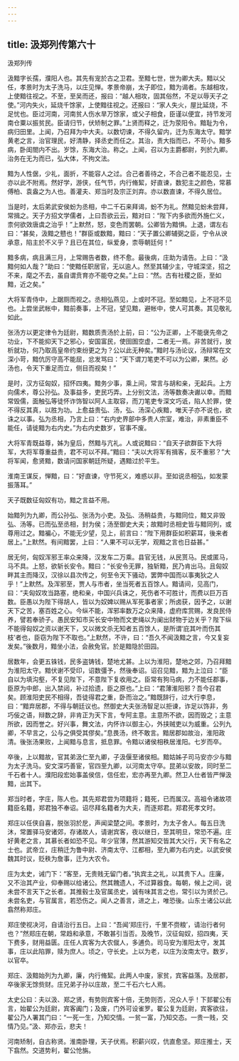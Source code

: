 ```yaml
---
---
---
```

title: 汲郑列传第六十
---

汲郑列传

汲黯字长孺，濮阳人也。其先有宠於古之卫君。至黯七世，世为卿大夫。黯以父任，孝景时为太子洗马，以庄见惮。孝景帝崩，太子即位，黯为谒者。东越相攻，上使黯往视之。不至，至吴而还，报曰：“越人相攻，固其俗然，不足以辱天子之使。”河内失火，延烧千馀家，上使黯往视之。还报曰：“家人失火，屋比延烧，不足忧也。臣过河南，河南贫人伤水旱万馀家，或父子相食，臣谨以便宜，持节发河南仓粟以振贫民。臣请归节，伏矫制之罪。”上贤而释之，迁为荥阳令。黯耻为令，病归田里。上闻，乃召拜为中大夫。以数切谏，不得久留内，迁为东海太守。黯学黄老之言，治官理民，好清静，择丞史而任之。其治，责大指而已，不苛小。黯多病，卧闺閤内不出。岁馀，东海大治。称之。上闻，召以为主爵都尉，列於九卿。治务在无为而已，弘大体，不拘文法。

黯为人性倨，少礼，面折，不能容人之过。合己者善待之，不合己者不能忍见，士亦以此不附焉。然好学，游侠，任气节，内行脩絜，好直谏，数犯主之颜色，常慕傅柏、袁盎之为人也。善灌夫、郑当时及宗正刘弃。亦以数直谏，不得久居位。

当是时，太后弟武安侯蚡为丞相，中二千石来拜谒，蚡不为礼。然黯见蚡未尝拜，常揖之。天子方招文学儒者，上曰吾欲云云，黯对曰：“陛下内多欲而外施仁义，柰何欲效唐虞之治乎！”上默然，怒，变色而罢朝。公卿皆为黯惧。上退，谓左右曰：“甚矣，汲黯之戆也！”群臣或数黯，黯曰：“天子置公卿辅弼之臣，宁令从谀承意，陷主於不义乎？且已在其位，纵爱身，柰辱朝廷何！”

黯多病，病且满三月，上常赐告者数，终不愈。最後病，庄助为请告。上曰：“汲黯何如人哉？”助曰：“使黯任职居官，无以逾人。然至其辅少主，守城深坚，招之不来，麾之不去，虽自谓贲育亦不能夺之矣。”上曰：“然。古有社稷之臣，至如黯，近之矣。”

大将军青侍中，上踞厕而视之。丞相弘燕见，上或时不冠。至如黯见，上不冠不见也。上尝坐武帐中，黯前奏事，上不冠，望见黯，避帐中，使人可其奏。其见敬礼如此。

张汤方以更定律令为廷尉，黯数质责汤於上前，曰：“公为正卿，上不能襃先帝之功业，下不能抑天下之邪心，安国富民，使囹圄空虚，二者无一焉。非苦就行，放析就功，何乃取高皇帝约束纷更之为？公以此无种矣。”黯时与汤论议，汤辩常在文深小苛，黯伉厉守高不能屈，忿发骂曰：“天下谓刀笔吏不可以为公卿，果然。必汤也，令天下重足而立，侧目而视矣！”

是时，汉方征匈奴，招怀四夷。黯务少事，乘上间，常言与胡和亲，无起兵。上方向儒术，尊公孙弘。及事益多，吏民巧弄。上分别文法，汤等数奏决谳以幸。而黯常毁儒，面触弘等徒怀诈饰智以阿人主取容，而刀笔吏专深文巧诋，陷人於罪，使不得反其真，以胜为功。上愈益贵弘、汤，弘、汤深心疾黯，唯天子亦不说也，欲诛之以事。弘为丞相，乃言上曰：“右内史界部中多贵人宗室，难治，非素重臣不能任，请徙黯为右内史。”为右内史数岁，官事不废。

大将军青既益尊，姊为皇后，然黯与亢礼。人或说黯曰：“自天子欲群臣下大将军，大将军尊重益贵，君不可以不拜。”黯曰：“夫以大将军有揖客，反不重邪？”大将军闻，愈贤黯，数请问国家朝廷所疑，遇黯过於平生。

淮南王谋反，惮黯，曰：“好直谏，守节死义，难惑以非。至如说丞相弘，如发蒙振落耳。”

天子既数征匈奴有功，黯之言益不用。

始黯列为九卿，而公孙弘、张汤为小吏。及弘、汤稍益贵，与黯同位，黯又非毁弘、汤等。已而弘至丞相，封为侯；汤至御史大夫；故黯时丞相史皆与黯同列，或尊用过之。黯褊心，不能无少望，见上，前言曰：“陛下用群臣如积薪耳，後来者居上。”上默然。有间黯罢，上曰：“人果不可以无学，观黯之言也日益甚。”

居无何，匈奴浑邪王率众来降，汉发车二万乘。县官无钱，从民贳马。民或匿马，马不具。上怒，欲斩长安令。黯曰：“长安令无罪，独斩黯，民乃肯出马。且匈奴畔其主而降汉，汉徐以县次传之，何至令天下骚动，罢弊中国而以事夷狄之人乎！”上默然。及浑邪至，贾人与市者，坐当死者五百馀人。黯请间，见高门，曰：“夫匈奴攻当路塞，绝和亲，中国兴兵诛之，死伤者不可胜计，而费以巨万百数。臣愚以为陛下得胡人，皆以为奴婢以赐从军死事者家；所卤获，因予之，以谢天下之苦，塞百姓之心。今纵不能，浑邪率数万之众来降，虚府库赏赐，发良民侍养，譬若奉骄子。愚民安知市买长安中物而文吏绳以为阑出财物于边关乎？陛下纵不能得匈奴之资以谢天下，又以微文杀无知者五百馀人，是所谓‘庇其叶而伤其枝’者也，臣窃为陛下不取也。”上默然，不许，曰：“吾久不闻汲黯之言，今又复妄发矣。”後数月，黯坐小法，会赦免官。於是黯隐於田园。

居数年，会更五铢钱，民多盗铸钱，楚地尤甚。上以为淮阳，楚地之郊，乃召拜黯为淮阳太守。黯伏谢不受印，诏数彊予，然後奉诏。诏召见黯，黯为上泣曰：“臣自以为填沟壑，不复见陛下，不意陛下复收用之。臣常有狗马病，力不能任郡事，臣原为中郎，出入禁闼，补过拾遗，臣之原也。”上曰：“君薄淮阳邪？吾今召君矣。顾淮阳吏民不相得，吾徒得君之重，卧而治之。”黯既辞行，过大行李息，曰：“黯弃居郡，不得与朝廷议也。然御史大夫张汤智足以拒谏，诈足以饰非，务巧佞之语，辩数之辞，非肯正为天下言，专阿主意。主意所不欲，因而毁之；主意所欲，因而誉之。好兴事，舞文法，内怀诈以御主心，外挟贼吏以为威重。公列九卿，不早言之，公与之俱受其僇矣。”息畏汤，终不敢言。黯居郡如故治，淮阳政清。後张汤果败，上闻黯与息言，抵息罪。令黯以诸侯相秩居淮阳。七岁而卒。

卒後，上以黯故，官其弟汲仁至九卿，子汲偃至诸侯相。黯姑姊子司马安亦少与黯为太子洗马。安文深巧善宦，官四至九卿，以河南太守卒。昆弟以安故，同时至二千石者十人。濮阳段宏始事盖侯信，信任宏，宏亦再至九卿。然卫人仕者皆严惮汲黯，出其下。

郑当时者，字庄，陈人也。其先郑君尝为项籍将；籍死，已而属汉。高祖令诸故项籍臣名籍，郑君独不奉诏。诏尽拜名籍者为大夫，而逐郑君。郑君死孝文时。

郑庄以任侠自喜，脱张羽於戹，声闻梁楚之间。孝景时，为太子舍人。每五日洗沐，常置驿马安诸郊，存诸故人，请谢宾客，夜以继日，至其明旦，常恐不遍。庄好黄老之言，其慕长者如恐不见。年少官薄，然其游知交皆其大父行，天下有名之士也。武帝立，庄稍迁为鲁中尉、济南太守、江都相，至九卿为右内史。以武安侯魏其时议，贬秩为詹事，迁为大农令。

庄为太史，诫门下：“客至，无贵贱无留门者。”执宾主之礼，以其贵下人。庄廉，又不治其产业，仰奉赐以给诸公。然其餽遗人，不过算器食。每朝，候上之间，说未尝不言天下之长者。其推毂士及官属丞史，诚有味其言之也，常引以为贤於己。未尝名吏，与官属言，若恐伤之。闻人之善言，进之上，唯恐後。山东士诸公以此翕然称郑庄。

郑庄使视决河，自请治行五日。上曰：“吾闻‘郑庄行，千里不赍粮’，请治行者何也？”然郑庄在朝，常趋和承意，不敢甚引当否。及晚节，汉征匈奴，招四夷，天下费多，财用益匮。庄任人宾客为大农僦人，多逋负。司马安为淮阳太守，发其事，庄以此陷罪，赎为庶人。顷之，守长史。上以为老，以庄为汝南太守。数岁，以官卒。

郑庄、汲黯始列为九卿，廉，内行脩絜。此两人中废，家贫，宾客益落。及居郡，卒後家无馀赀财。庄兄弟子孙以庄故，至二千石六七人焉。

太史公曰：夫以汲、郑之贤，有势则宾客十倍，无势则否，况众人乎！下邽翟公有言，始翟公为廷尉，宾客阗门；及废，门外可设雀罗。翟公复为廷尉，宾客欲往，翟公乃人署其门曰：“一死一生，乃知交情。一贫一富，乃知交态。一贵一贱，交情乃见。”汲、郑亦云，悲夫！

河南矫制，自古称贤。淮南卧理，天子伏焉。积薪兴叹，伉直愈坚。郑庄推士，天下翕然。交道势利，翟公怆旃。

